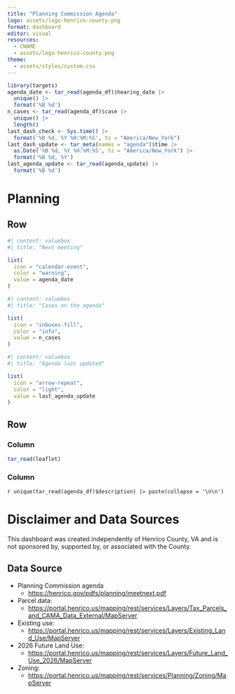 ```yaml
---
title: "Planning Commission Agenda"
logo: assets/logo-henrico-county.png
format: dashboard
editor: visual
resources:
  - CNAME
  - assets/logo-henrico-county.png
theme:
  - assets/styles/custom.css
---
```


```r
library(targets)
agenda_date <- tar_read(agenda_df)$hearing_date |> 
  unique() |> 
  format('%B %d')
n_cases <- tar_read(agenda_df)$case |> 
  unique() |> 
  length()
last_dash_check <- Sys.time() |>
  format('%B %d, %Y %H:%M:%S', tz = "America/New_York")
last_dash_update <- tar_meta(names = "agenda")$time |> 
  as.Date('%B %d, %Y %H:%M:%S', tz = "America/New_York") |> 
  format('%B %d, %Y')
last_agenda_update <- tar_read(agenda_update) |> 
  format('%B %d')
```

# Planning

## Row {height="30%"}

```r
#| content: valuebox
#| title: "Next meeting"

list(
  icon = "calendar-event",
  color = "warning",
  value = agenda_date
)
```

```r
#| content: valuebox
#| title: "Cases on the agenda"

list(
  icon = "inboxes-fill",
  color = "info",
  value = n_cases
)
```

```r
#| content: valuebox
#| title: "Agenda last updated"

list(
  icon = "arrow-repeat",
  color = "light",
  value = last_agenda_update
)
```

## Row

### Column {width="40%"}

```r
tar_read(leaflet)
```

### Column {width="60%"}

`r unique(tar_read(agenda_df)$description) |> paste(collapse = '\n\n')`

# Disclaimer and Data Sources

This dashboard was created independently of Henrico County, VA and is not sponsored by, supported by, or associated with the County.

## Data Source

-   Planning Commission agenda
    -   <https://henrico.gov/pdfs/planning/meetnext.pdf>
-   Parcel data:
    -   <https://portal.henrico.us/mapping/rest/services/Layers/Tax_Parcels_and_CAMA_Data_External/MapServer>
-   Existing use:
    -   [https://portal.henrico.us/mapping/rest/services/Layers/Existing_Land_Use/MapServer](https://portal.henrico.us/mapping/rest/services/Layers/Existing_Land_Use/MapServer/)
-   2026 Future Land Use:
    -   <https://portal.henrico.us/mapping/rest/services/Layers/Future_Land_Use_2026/MapServer>
-   Zoning:
    -   <https://portal.henrico.us/mapping/rest/services/Planning/Zoning/MapServer>
